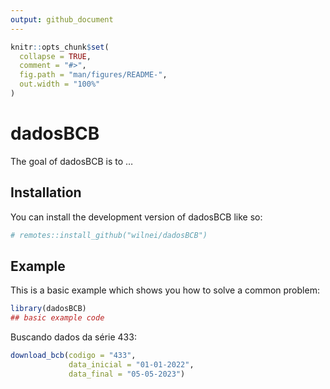 ```yaml
---
output: github_document
---
```


<!-- README.md is generated from README.Rmd. Please edit that file -->

```r
knitr::opts_chunk$set(
  collapse = TRUE,
  comment = "#>",
  fig.path = "man/figures/README-",
  out.width = "100%"
)
```

# dadosBCB

<!-- badges: start -->
<!-- badges: end -->

The goal of dadosBCB is to ...

## Installation

You can install the development version of dadosBCB like so:

``` r
# remotes::install_github("wilnei/dadosBCB")
```

## Example

This is a basic example which shows you how to solve a common problem:

```r
library(dadosBCB)
## basic example code
```

Buscando dados da série 433:

```r
download_bcb(codigo = "433",
             data_inicial = "01-01-2022",
             data_final = "05-05-2023")

```

